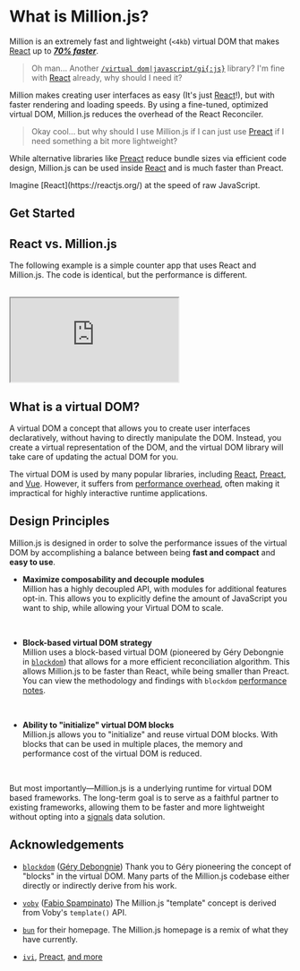 
# What is Million.js?

Million is an extremely fast and lightweight (`<4kb`) virtual DOM that makes [React](https://reactjs.org) up to [_**70% faster**_](https://millionjs.org).

> Oh man... Another [`/virtual dom|javascript/gi{:js}`](https://regexr.com/6mr5f) library? I'm fine with [React](https://reactjs.org) already, why should I need it?

Million makes creating user interfaces as easy (It's just [React](https://reactjs.org)!), but with faster rendering and loading speeds. By using a fine-tuned, optimized virtual DOM, Million.js reduces the overhead of the React Reconciler.

> Okay cool... but why should I use Million.js if I can just use [Preact](https://preactjs.com/) if I need something a bit more lightweight?

While alternative libraries like [Preact](https://preactjs.com/) reduce bundle sizes via efficient code design, Million.js can be used inside [React](https://reactjs.org) and is much faster than Preact.

<Callout>
  Imagine [React](https://reactjs.org/) at the speed of raw JavaScript.
</Callout>

## Get Started

<Cards num={3}>
  <Card arrow title="Do the quickstart" href="/docs/quickstart"></Card>
  <Card arrow title="Use Million.js in React" href="/docs/react/block"></Card>
  <Card arrow title="Use the virtual DOM" href="/docs/api/block"></Card>
</Cards>

## React vs. Million.js

The following example is a simple counter app that uses React and Million.js. The code is identical, but the performance is different.

<br />

<iframe
  style={{ width: '100%', height: '35vh' }}
  src="https://stackblitz.com/edit/react-1km67h?embed=1&file=src/index.js&view=preview&embed=1&hideExplorer=1&hidedevtools=1&devtoolsheight=0"
></iframe>

## What is a virtual DOM?

A virtual DOM a concept that allows you to create user interfaces declaratively, without having to directly manipulate the DOM. Instead, you create a virtual representation of the DOM, and the virtual DOM library will take care of updating the actual DOM for you.

The virtual DOM is used by many popular libraries, including [React](https://reactjs.org), [Preact](https://preactjs.com/), and [Vue](https://vuejs.org). However, it suffers from [performance overhead](https://svelte.dev/blog/virtual-dom-is-pure-overhead), often making it impractical for highly interactive runtime applications.

## Design Principles

Million.js is designed in order to solve the performance issues of the virtual DOM by accomplishing a balance between being **fast and compact** and **easy to use**.

- **Maximize composability and decouple modules**\
   Million has a highly decoupled API, with modules for additional features opt-in. This allows you to explicitly define the amount of JavaScript you want to ship, while allowing your Virtual DOM to scale.

  <br />

- **Block-based virtual DOM strategy**\
   Million uses a block-based virtual DOM (pioneered by Géry Debongnie in [`blockdom`](https://github.com/ged-odoo/blockdom)) that allows for a more efficient reconciliation algorithm. This allows Million.js to be faster than React, while being smaller than Preact. You can view the methodology and findings with `blockdom` [performance notes](https://github.com/ged-odoo/blockdom/blob/main/doc/performance_notes.md).

  <br />

- **Ability to "initialize" virtual DOM blocks**\
   Million.js allows you to "initialize" and reuse virtual DOM blocks. With blocks that can be used in multiple places, the memory and performance cost of the virtual DOM is reduced.

  <br />

But most importantly—Million.js is a underlying runtime for virtual DOM based frameworks. The long-term goal is to serve as a faithful partner to existing frameworks, allowing them to be faster and more lightweight without opting into a [signals](https://www.solidjs.com/tutorial/introduction_signals#:~:text=Signals%20are%20the%20cornerstone%20of,updates%20anything%20that%20uses%20it.) data solution.

## Acknowledgements

- [`blockdom`](https://github.com/ged-odoo/blockdom) ([Géry Debongnie](https://github.com/ged-odoo))
  Thank you to Géry pioneering the concept of "blocks" in the virtual DOM. Many parts of the Million.js codebase either directly or indirectly derive from his work.

- [`voby`](https://github.com/vobyjs/voby) ([Fabio Spampinato](https://github.com/fabiospampinato))
  The Million.js "template" concept is derived from Voby's `template()` API.

- [`bun`](https://bun.sh) for their homepage. The Million.js homepage is a remix of what they have currently.

- [`ivi`](https://github.com/localvoid/ivi), [Preact](https://github.com/preactjs/preact), [and more](https://krausest.github.io/js-framework-benchmark/2021/table_chrome_96.0.4664.45.html)

